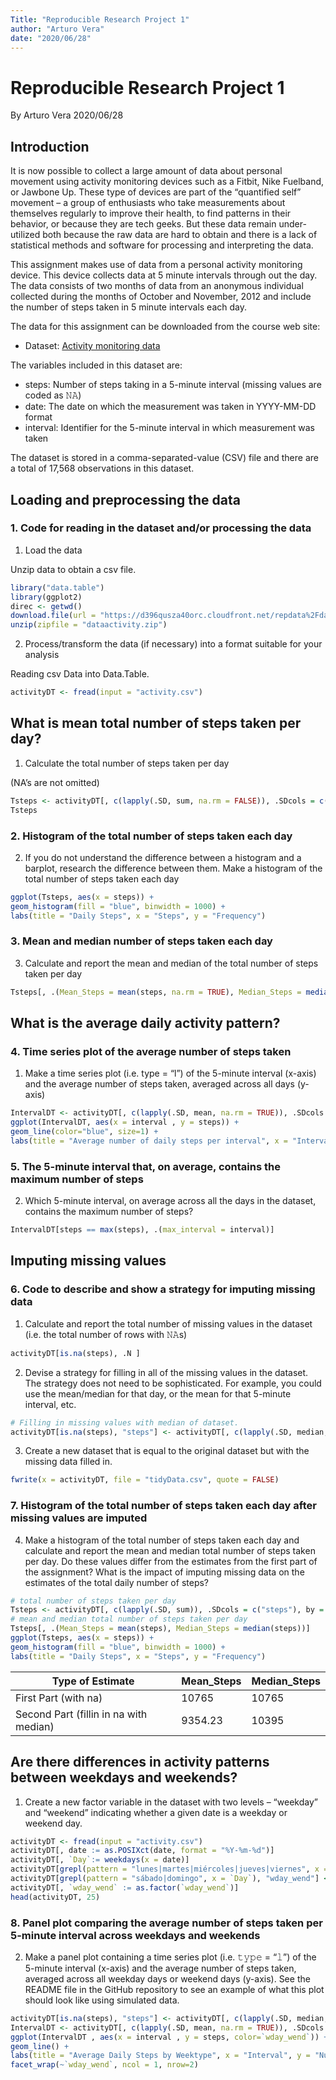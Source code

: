 ---
Title: "Reproducible Research Project 1"
author: "Arturo Vera"
date: "2020/06/28"
---

# Reproducible Research Project 1

By Arturo Vera
2020/06/28

## Introduction
It is now possible to collect a large amount of data about personal movement using activity monitoring devices such as a Fitbit, Nike Fuelband, or Jawbone Up. These type of devices are part of the “quantified self” movement – a group of enthusiasts who take measurements about themselves regularly to improve their health, to find patterns in their behavior, or because they are tech geeks. But these data remain under-utilized both because the raw data are hard to obtain and there is a lack of statistical methods and software for processing and interpreting the data.

This assignment makes use of data from a personal activity monitoring device. This device collects data at 5 minute intervals through out the day. The data consists of two months of data from an anonymous individual collected during the months of October and November, 2012 and include the number of steps taken in 5 minute intervals each day.

The data for this assignment can be downloaded from the course web site:

* Dataset: [Activity monitoring data](https://d396qusza40orc.cloudfront.net/repdata%2Fdata%2Factivity.zip) 

The variables included in this dataset are:

- steps: Number of steps taking in a 5-minute interval (missing values are coded as 𝙽𝙰) </br>
- date: The date on which the measurement was taken in YYYY-MM-DD format </br>
- interval: Identifier for the 5-minute interval in which measurement was taken </br>

The dataset is stored in a comma-separated-value (CSV) file and there are a total of 17,568 observations in this dataset. 

## Loading and preprocessing the data

### 1. Code for reading in the dataset and/or processing the data

1. Load the data

Unzip data to obtain a csv file.

```{r}
library("data.table")
library(ggplot2)
direc <- getwd()
download.file(url = "https://d396qusza40orc.cloudfront.net/repdata%2Fdata%2Factivity.zip", destfile = paste(direc, "dataactivity.zip", sep = "/"))
unzip(zipfile = "dataactivity.zip")
```

2. Process/transform the data (if necessary) into a format suitable for your analysis

Reading csv Data into Data.Table. 
```{r}
activityDT <- fread(input = "activity.csv")
```

## What is mean total number of steps taken per day?

1. Calculate the total number of steps taken per day

(NA's are not omitted)

```{r}
Tsteps <- activityDT[, c(lapply(.SD, sum, na.rm = FALSE)), .SDcols = c("steps"), by = .(date)] 
Tsteps
```

### 2. Histogram of the total number of steps taken each day

2. If you do not understand the difference between a histogram and a barplot, research the difference between them. Make a histogram of the total number of steps taken each day

```{r}
ggplot(Tsteps, aes(x = steps)) +
geom_histogram(fill = "blue", binwidth = 1000) +
labs(title = "Daily Steps", x = "Steps", y = "Frequency")
```

### 3. Mean and median number of steps taken each day

3. Calculate and report the mean and median of the total number of steps taken per day

```{r}
Tsteps[, .(Mean_Steps = mean(steps, na.rm = TRUE), Median_Steps = median(steps, na.rm = TRUE))]
```

## What is the average daily activity pattern?

### 4. Time series plot of the average number of steps taken

1. Make a time series plot (i.e. \color{red}{\verb|type = "l"|}type = "l") of the 5-minute interval (x-axis) and the average number of steps taken, averaged across all days (y-axis)


```{r}
IntervalDT <- activityDT[, c(lapply(.SD, mean, na.rm = TRUE)), .SDcols = c("steps"), by = .(interval)] 
ggplot(IntervalDT, aes(x = interval , y = steps)) + 
geom_line(color="blue", size=1) + 
labs(title = "Average number of daily steps per interval", x = "Interval", y = "Average steps per day")
```

### 5. The 5-minute interval that, on average, contains the maximum number of steps

2. Which 5-minute interval, on average across all the days in the dataset, contains the maximum number of steps?

```{r}
IntervalDT[steps == max(steps), .(max_interval = interval)]
```

## Imputing missing values

### 6. Code to describe and show a strategy for imputing missing data

1. Calculate and report the total number of missing values in the dataset (i.e. the total number of rows with 𝙽𝙰s)

```{r}
activityDT[is.na(steps), .N ]
```

2. Devise a strategy for filling in all of the missing values in the dataset. The strategy does not need to be sophisticated. For example, you could use the mean/median for that day, or the mean for that 5-minute interval, etc.

```{r}
# Filling in missing values with median of dataset. 
activityDT[is.na(steps), "steps"] <- activityDT[, c(lapply(.SD, median, na.rm = TRUE)), .SDcols = c("steps")]
```

3. Create a new dataset that is equal to the original dataset but with the missing data filled in.

```{r}
fwrite(x = activityDT, file = "tidyData.csv", quote = FALSE)
```

### 7. Histogram of the total number of steps taken each day after missing values are imputed

4. Make a histogram of the total number of steps taken each day and calculate and report the mean and median total number of steps taken per day. Do these values differ from the estimates from the first part of the assignment? What is the impact of imputing missing data on the estimates of the total daily number of steps?

```{r}
# total number of steps taken per day
Tsteps <- activityDT[, c(lapply(.SD, sum)), .SDcols = c("steps"), by = .(date)] 
# mean and median total number of steps taken per day
Tsteps[, .(Mean_Steps = mean(steps), Median_Steps = median(steps))]
ggplot(Tsteps, aes(x = steps)) + 
geom_histogram(fill = "blue", binwidth = 1000) + 
labs(title = "Daily Steps", x = "Steps", y = "Frequency")
```

Type of Estimate | Mean_Steps | Median_Steps
--- | --- | ---
First Part (with na) | 10765 | 10765
Second Part (fillin in na with median) | 9354.23 | 10395

## Are there differences in activity patterns between weekdays and weekends?

1. Create a new factor variable in the dataset with two levels – “weekday” and “weekend” indicating whether a given date is a weekday or weekend day.

```{r} 
activityDT <- fread(input = "activity.csv")
activityDT[, date := as.POSIXct(date, format = "%Y-%m-%d")]
activityDT[, `Day`:= weekdays(x = date)]
activityDT[grepl(pattern = "lunes|martes|miércoles|jueves|viernes", x = `Day`), "wday_wend"] <- "weekday"
activityDT[grepl(pattern = "sábado|domingo", x = `Day`), "wday_wend"] <- "weekend"
activityDT[, `wday_wend` := as.factor(`wday_wend`)]
head(activityDT, 25)
```

### 8. Panel plot comparing the average number of steps taken per 5-minute interval across weekdays and weekends

2. Make a panel plot containing a time series plot (i.e. 𝚝𝚢𝚙𝚎 = "𝚕") of the 5-minute interval (x-axis) and the average number of steps taken, averaged across all weekday days or weekend days (y-axis). See the README file in the GitHub repository to see an example of what this plot should look like using simulated data.

```{r}
activityDT[is.na(steps), "steps"] <- activityDT[, c(lapply(.SD, median, na.rm = TRUE)), .SDcols = c("steps")]
IntervalDT <- activityDT[, c(lapply(.SD, mean, na.rm = TRUE)), .SDcols = c("steps"), by = .(interval, `wday_wend`)] 
ggplot(IntervalDT , aes(x = interval , y = steps, color=`wday_wend`)) + 
geom_line() + 
labs(title = "Average Daily Steps by Weektype", x = "Interval", y = "Number of Steps") + 
facet_wrap(~`wday_wend`, ncol = 1, nrow=2)
```
